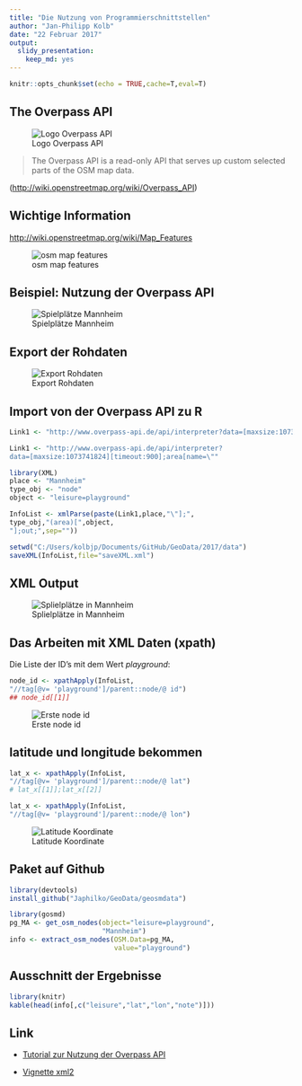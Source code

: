 ```yaml
---
title: "Die Nutzung von Programmierschnittstellen"
author: "Jan-Philipp Kolb"
date: "22 Februar 2017"
output: 
  slidy_presentation: 
    keep_md: yes
---
```



```r
knitr::opts_chunk$set(echo = TRUE,cache=T,eval=T)
```



## The Overpass API

![Logo Overpass API](figure/400px-Overpass_API_logo.svg.png)

>The Overpass API is a read-only API that serves up custom selected parts of the OSM map data.

(<http://wiki.openstreetmap.org/wiki/Overpass_API>)

## Wichtige Information 

<http://wiki.openstreetmap.org/wiki/Map_Features>

![osm map features](figure/overpass-osm-disney.png)


## Beispiel: Nutzung der Overpass API

![Spielplätze Mannheim](figure/BSPoverpassMannheim.PNG)

## Export der Rohdaten

![Export Rohdaten](figure/OverpassExportRohdaten.PNG)

## Import von der Overpass API zu R

```r
Link1 <- "http://www.overpass-api.de/api/interpreter?data=[maxsize:1073741824][timeout:900];area[name=\""
```

```r
Link1 <- "http://www.overpass-api.de/api/interpreter?
data=[maxsize:1073741824][timeout:900];area[name=\""
```

```r
library(XML)
place <- "Mannheim"
type_obj <- "node"
object <- "leisure=playground"

InfoList <- xmlParse(paste(Link1,place,"\"];",
type_obj,"(area)[",object,
"];out;",sep=""))
```


```r
setwd("C:/Users/kolbjp/Documents/GitHub/GeoData/2017/data")
saveXML(InfoList,file="saveXML.xml")
```

## XML Output

![Splielplätze in Mannheim](figure/xmlPlaygorung.PNG)

## Das Arbeiten mit XML Daten (xpath)

Die Liste der ID's mit dem Wert *playground*:

```r
node_id <- xpathApply(InfoList,
"//tag[@v= 'playground']/parent::node/@ id")
## node_id[[1]]
```

![Erste node id](figure/nodeid.PNG)

## latitude und longitude bekommen

```r
lat_x <- xpathApply(InfoList,
"//tag[@v= 'playground']/parent::node/@ lat")
# lat_x[[1]];lat_x[[2]]
```

```r
lat_x <- xpathApply(InfoList,
"//tag[@v= 'playground']/parent::node/@ lon")
```

![Latitude Koordinate](figure/latpoi.PNG)

## Paket auf Github

```r
library(devtools)
install_github("Japhilko/GeoData/geosmdata")
```

```r
library(gosmd)
pg_MA <- get_osm_nodes(object="leisure=playground",
                       "Mannheim")
info <- extract_osm_nodes(OSM.Data=pg_MA,
                          value="playground")
```

## Ausschnitt der Ergebnisse

```r
library(knitr)
kable(head(info[,c("leisure","lat","lon","note")]))
```



## Link

- [Tutorial zur Nutzung der Overpass API](http://osmlab.github.io/learnoverpass/en/exercises/intro/1/)

- [Vignette xml2](https://cran.r-project.org/web/packages/xml2/vignettes/modification.html)
